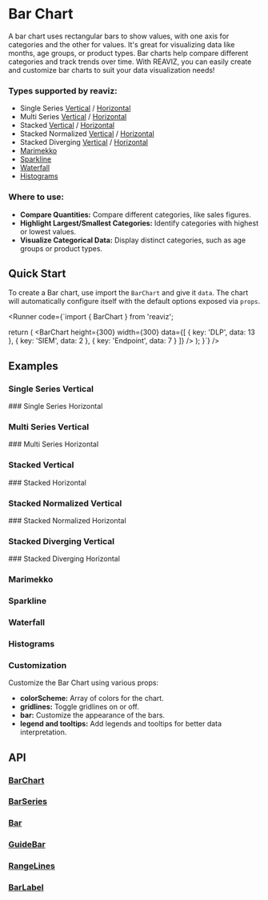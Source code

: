 
# Bar Chart
A bar chart uses rectangular bars to show values, with one axis for categories and the other for values. 
It's great for visualizing data like months, age groups, or product types. 
Bar charts help compare different categories and track trends over time. 
With REAVIZ, you can easily create and customize bar charts to suit your data visualization needs!

### Types supported by reaviz:

- Single Series [Vertical](/docs/charts/bar-chart#single-series-vertical) / [Horizontal](/docs/charts/bar-chart#single-series-horizontal)
- Multi Series [Vertical](/docs/charts/bar-chart#multi-series-vertical) / [Horizontal](/docs/charts/bar-chart#multi-series-horizontal)
- Stacked [Vertical](/docs/charts/bar-chart#stacked-vertical) / [Horizontal](/docs/charts/bar-chart#stacked-horizontal)
- Stacked Normalized [Vertical](/docs/charts/bar-chart#stacked-normalized-vertical) / [Horizontal](/docs/charts/bar-chart#stacked-normalized-horizontal)
- Stacked Diverging [Vertical](/docs/charts/bar-chart#stacked-diverging-vertical) / [Horizontal](/docs/charts/bar-chart#stacked-diverging-horizontal)
- [Marimekko](/docs/charts/bar-chart#marimekko)
- [Sparkline](/docs/charts/bar-chart#sparkline)
- [Waterfall](/docs/charts/bar-chart#waterfall)
- [Histograms](/docs/charts/bar-chart#histograms)

### Where to use:
- **Compare Quantities:** Compare different categories, like sales figures.
- **Highlight Largest/Smallest Categories:** Identify categories with highest or lowest values.
- **Visualize Categorical Data:** Display distinct categories, such as age groups or product types.

## Quick Start
To create a Bar chart, use import the `BarChart` and give it `data`. The chart
will automatically configure itself with the default options exposed via `props`.

<Runner code={`import { BarChart } from 'reaviz';

  return (
    <BarChart
      height={300}
      width={300}
      data={[
        { key: 'DLP', data: 13 },
        { key: 'SIEM', data: 2 },
        { key: 'Endpoint', data: 7 }
      ]}
    />
  );
}`}
/>

## Examples

### Single Series Vertical
<StoryRenderer path="components/BarChartVertical.story.tsx" name="Simple" storybookKey="charts-bar-chart-vertical-single-series--simple" />
### Single Series Horizontal
<StoryRenderer path="components/BarChartHorizontal.story.tsx" name="Simple" storybookKey="charts-bar-chart-horizontal-single-series--simple" />

### Multi Series Vertical
<StoryRenderer path="components/BarChartVerticalMultiSeries.story.tsx" name="Simple" storybookKey="charts-bar-chart-vertical-multi-series--simple" />
### Multi Series Horizontal
<StoryRenderer path="components/BarChartHorizontalMultiSeries.story.tsx" name="Simple" storybookKey="charts-bar-chart-horizontal-multi-series--simple" />

### Stacked Vertical
<StoryRenderer path="components/BarChartVerticalMultiSeries.story.tsx" name="Stacked" storybookKey="charts-bar-chart-vertical-multi-series--stacked" />
### Stacked Horizontal
<StoryRenderer path="components/BarChartHorizontalMultiSeries.story.tsx" name="Stacked" storybookKey="charts-bar-chart-horizontal-multi-series--stacked" />

### Stacked Normalized Vertical
<StoryRenderer path="components/BarChartVerticalMultiSeries.story.tsx" name="StackedNormalized" storybookKey="charts-bar-chart-vertical-multi-series--stacked-normalized" />
### Stacked Normalized Horizontal
<StoryRenderer path="components/BarChartHorizontalMultiSeries.story.tsx" name="StackedNormalized" storybookKey="charts-bar-chart-horizontal-multi-series--stacked-normalized" />

### Stacked Diverging Vertical
<StoryRenderer path="components/BarChartVerticalMultiSeries.story.tsx" name="StackedDiverging" storybookKey="charts-bar-chart-vertical-multi-series--stacked-diverging" />
### Stacked Diverging Horizontal
<StoryRenderer path="components/BarChartHorizontalMultiSeries.story.tsx" name="StackedDiverging" storybookKey="charts-bar-chart-horizontal-multi-series--stacked-diverging" />

### Marimekko
<StoryRenderer path="components/BarChartVerticalMultiSeries.story.tsx" name="Marimekko" storybookKey="charts-bar-chart-vertical-multi-series--marimekko" />

### Sparkline
<StoryRenderer path="components/SparklineChart.story.tsx" name="Bar" storybookKey="charts-sparkline--bar" />

### Waterfall
<StoryRenderer path="components/BarChartHorizontal.story.tsx" name="Waterfall" storybookKey="charts-bar-chart-horizontal-single-series--waterfall" />

### Histograms
<StoryRenderer path="components/BarChartVerticalHistogram.story.tsx" name="Dates" storybookKey="charts-bar-chart-vertical-histogram--dates" />

### Customization

Customize the Bar Chart using various props:

- **colorScheme:** Array of colors for the chart.
- **gridlines:** Toggle gridlines on or off.
- **bar:** Customize the appearance of the bars.
- **legend and tooltips:** Add legends and tooltips for better data interpretation.


## API
### [BarChart](https://github.com/reaviz/reaviz/blob/master/src/BarChart/BarChart.tsx)
<PropsTable name="BarChart" />

### [BarSeries](https://github.com/reaviz/reaviz/blob/master/src/BarChart/BarSeries/BarSeries.tsx)
<PropsTable name="BarSeries" />

### [Bar](https://github.com/reaviz/reaviz/blob/master/src/BarChart/BarSeries/Bar.tsx)
<PropsTable name="Bar" />

### [GuideBar](https://github.com/reaviz/reaviz/blob/master/src//BarChart/BarSeries/GuideBar.tsx)
<PropsTable name="GuideBar" />

### [RangeLines](https://github.com/reaviz/reaviz/blob/master/src/BarChart/BarSeries/RangeLines.tsx)
<PropsTable name="RangeLines" />

### [BarLabel](https://github.com/reaviz/reaviz/blob/master/src/BarChart/BarSeries/BarLabel.tsx)
<PropsTable name="BarLabel" />
